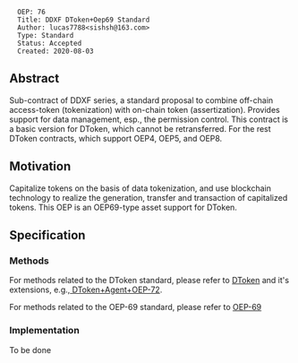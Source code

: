 <pre>
  OEP: 76
  Title: DDXF DToken+Oep69 Standard
  Author: lucas7788<sishsh@163.com>
  Type: Standard
  Status: Accepted
  Created: 2020-08-03
</pre>

==Abstract==

Sub-contract of DDXF series, a standard proposal to combine off-chain access-token (tokenization) with on-chain token (assertization). Provides support for data management, esp., the permission control. This contract is a basic version for DToken, which cannot be retransferred. For the rest DToken contracts, which support OEP4, OEP5, and OEP8.

==Motivation==

Capitalize tokens on the basis of data tokenization, and use blockchain technology to realize the generation, transfer and transaction of capitalized tokens. This OEP is an OEP69-type asset support for DToken.

==Specification==

===Methods===


For methods related to the DToken standard, please refer to
[[https://github.com/ontio/OEPs/blob/master/OEPS/OEP-71.mediawiki | DToken]] and it's extensions,
e.g.,[[https://github.com/ontio/OEPs/blob/master/OEPS/OEP-72.mediawiki | DToken+Agent+OEP-72]].


For methods related to the OEP-69 standard, please refer to
[[https://github.com/ontio/OEPs/blob/master/OEPS/OEP-69.mediawiki | OEP-69]]


===Implementation===

To be done